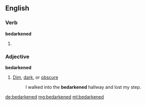 ==English==

===Verb===
'''bedarkened'''

# {{past of|[[bedarken]]}}

===Adjective===
'''bedarkened'''

# [[dim|Dim]], [[dark]], or [[obscure]]
#: I walked into the '''bedarkened''' hallway and lost my step.

[[de:bedarkened]]
[[mg:bedarkened]]
[[ml:bedarkened]]